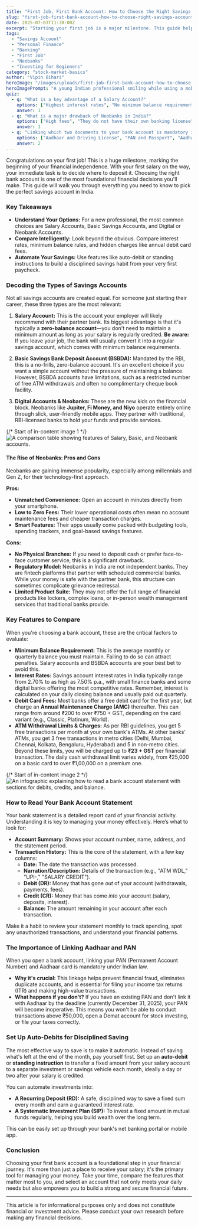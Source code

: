 ```yaml
---
title: "First Job, First Bank Account: How to Choose the Right Savings Account in India"
slug: "first-job-first-bank-account-how-to-choose-right-savings-account-india"
date: 2025-07-03T11:30:00Z
excerpt: "Starting your first job is a major milestone. This guide helps you navigate the world of banking in India to choose the perfect savings account, from understanding account types to comparing crucial fees."
tags:
  - "Savings Account"
  - "Personal Finance"
  - "Banking"
  - "First Job"
  - "Neobanks"
  - "Investing for Beginners"
category: "stock-market-basics"
author: "Vipin Bihari"
heroImage: "/images/uploads/first-job-first-bank-account-how-to-choose-right-savings-account-india/hero-image.jpg"
heroImagePrompt: "A young Indian professional smiling while using a mobile banking app on their smartphone, with a debit card and a laptop in the background, symbolizing their first step into financial management."
quiz:
  - q: "What is a key advantage of a Salary Account?"
    options: ["Highest interest rates", "No minimum balance requirement", "Unlimited international transactions"]
    answer: 1
  - q: "What is a major drawback of Neobanks in India?"
    options: ["High fees", "They do not have their own banking license", "Poor mobile apps"]
    answer: 1
  - q: "Linking which two documents to your bank account is mandatory in India?"
    options: ["Aadhaar and Driving License", "PAN and Passport", "Aadhaar and PAN"]
    answer: 2
---
```


Congratulations on your first job! This is a huge milestone, marking the beginning of your financial independence. With your first salary on the way, your immediate task is to decide where to deposit it. Choosing the right bank account is one of the most foundational financial decisions you'll make. This guide will walk you through everything you need to know to pick the perfect savings account in India.

### Key Takeaways
*   **Understand Your Options:** For a new professional, the most common choices are Salary Accounts, Basic Savings Accounts, and Digital or Neobank Accounts.
*   **Compare Intelligently:** Look beyond the obvious. Compare interest rates, minimum balance rules, and hidden charges like annual debit card fees.
*   **Automate Your Savings:** Use features like auto-debit or standing instructions to build a disciplined savings habit from your very first paycheck.

### Decoding the Types of Savings Accounts

Not all savings accounts are created equal. For someone just starting their career, these three types are the most relevant:

1.  **Salary Account:** This is the account your employer will likely recommend with their partner bank. Its biggest advantage is that it's typically a **zero-balance account**—you don't need to maintain a minimum amount as long as your salary is regularly credited. **Be aware:** If you leave your job, the bank will usually convert it into a regular savings account, which comes with minimum balance requirements.

2.  **Basic Savings Bank Deposit Account (BSBDA):** Mandated by the RBI, this is a no-frills, zero-balance account. It's an excellent choice if you want a simple account without the pressure of maintaining a balance. However, BSBDA accounts have limitations, such as a restricted number of free ATM withdrawals and often no complimentary cheque book facility.

3.  **Digital Accounts & Neobanks:** These are the new kids on the financial block. Neobanks like **Jupiter, Fi Money, and Niyo** operate entirely online through slick, user-friendly mobile apps. They partner with traditional, RBI-licensed banks to hold your funds and provide services.

{/*  Start of in-content image 1  */}
![A comparison table showing features of Salary, Basic, and Neobank accounts.](/images/uploads/first-job-first-bank-account-how-to-choose-right-savings-account-india/account-types-comparison.png)

#### The Rise of Neobanks: Pros and Cons

Neobanks are gaining immense popularity, especially among millennials and Gen Z, for their technology-first approach.

**Pros:**
*   **Unmatched Convenience:** Open an account in minutes directly from your smartphone.
*   **Low to Zero Fees:** Their lower operational costs often mean no account maintenance fees and cheaper transaction charges.
*   **Smart Features:** Their apps usually come packed with budgeting tools, spending trackers, and goal-based savings features.

**Cons:**
*   **No Physical Branches:** If you need to deposit cash or prefer face-to-face customer service, this is a significant drawback.
*   **Regulatory Model:** Neobanks in India are not independent banks. They are fintech platforms that partner with scheduled commercial banks. While your money is safe with the partner bank, this structure can sometimes complicate grievance redressal.
*   **Limited Product Suite:** They may not offer the full range of financial products like lockers, complex loans, or in-person wealth management services that traditional banks provide.

### Key Features to Compare

When you're choosing a bank account, these are the critical factors to evaluate:

*   **Minimum Balance Requirement:** This is the average monthly or quarterly balance you must maintain. Failing to do so can attract penalties. Salary accounts and BSBDA accounts are your best bet to avoid this.
*   **Interest Rates:** Savings account interest rates in India typically range from 2.70% to as high as 7.50% p.a., with small finance banks and some digital banks offering the most competitive rates. Remember, interest is calculated on your daily closing balance and usually paid out quarterly.
*   **Debit Card Fees:** Most banks offer a free debit card for the first year, but charge an **Annual Maintenance Charge (AMC)** thereafter. This can range from around ₹200 to over ₹750 + GST, depending on the card variant (e.g., Classic, Platinum, World).
*   **ATM Withdrawal Limits & Charges:** As per RBI guidelines, you get 5 free transactions per month at your own bank's ATMs. At other banks' ATMs, you get 3 free transactions in metro cities (Delhi, Mumbai, Chennai, Kolkata, Bengaluru, Hyderabad) and 5 in non-metro cities. Beyond these limits, you will be charged up to **₹23 + GST** per financial transaction. The daily cash withdrawal limit varies widely, from ₹25,000 on a basic card to over ₹1,00,000 on a premium one.

{/*  Start of in-content image 2  */}
![An infographic explaining how to read a bank account statement with sections for debits, credits, and balance.](/images/uploads/first-job-first-bank-account-how-to-choose-right-savings-account-india/bank-statement-guide.png)

### How to Read Your Bank Account Statement

Your bank statement is a detailed report card of your financial activity. Understanding it is key to managing your money effectively. Here’s what to look for:

*   **Account Summary:** Shows your account number, name, address, and the statement period.
*   **Transaction History:** This is the core of the statement, with a few key columns:
    *   **Date:** The date the transaction was processed.
    *   **Narration/Description:** Details of the transaction (e.g., "ATM WDL," "UPI-," "SALARY CREDIT").
    *   **Debit (DR):** Money that has gone *out* of your account (withdrawals, payments, fees).
    *   **Credit (CR):** Money that has come *into* your account (salary, deposits, interest).
    *   **Balance:** The amount remaining in your account after each transaction.

Make it a habit to review your statement monthly to track spending, spot any unauthorized transactions, and understand your financial patterns.

### The Importance of Linking Aadhaar and PAN

When you open a bank account, linking your PAN (Permanent Account Number) and Aadhaar card is mandatory under Indian law.

*   **Why it's crucial:** This linkage helps prevent financial fraud, eliminates duplicate accounts, and is essential for filing your income tax returns (ITR) and making high-value transactions.
*   **What happens if you don't?** If you have an existing PAN and don't link it with Aadhaar by the deadline (currently December 31, 2025), your PAN will become inoperative. This means you won't be able to conduct transactions above ₹50,000, open a Demat account for stock investing, or file your taxes correctly.

### Set Up Auto-Debits for Disciplined Saving

The most effective way to save is to make it automatic. Instead of saving what's left at the end of the month, pay yourself first. Set up an **auto-debit** or **standing instruction** to transfer a fixed amount from your salary account to a separate investment or savings vehicle each month, ideally a day or two after your salary is credited.

You can automate investments into:
*   **A Recurring Deposit (RD):** A safe, disciplined way to save a fixed sum every month and earn a guaranteed interest rate.
*   **A Systematic Investment Plan (SIP):** To invest a fixed amount in mutual funds regularly, helping you build wealth over the long term.

This can be easily set up through your bank's net banking portal or mobile app.

### Conclusion

Choosing your first bank account is a foundational step in your financial journey. It's more than just a place to receive your salary; it's the primary tool for managing your money. Take your time, compare the features that matter most to you, and select an account that not only meets your daily needs but also empowers you to build a strong and secure financial future.

---
This article is for informational purposes only and does not constitute financial or investment advice. Please conduct your own research before making any financial decisions.